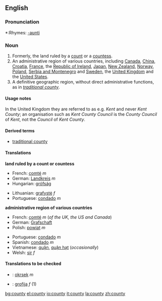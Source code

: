 {{wikipedia}}
==English==

===Pronunciation===
*:Rhymes: [[Rhymes:English:-aʊnti|-aʊnti]]

===Noun===
{{en-noun-reg-y|count|y}}

# Formerly, the land ruled by a [[count]] or a [[countess]].
# An administrative region of various countries, including [[Canada]], [[China]], [[Croatia]], [[France]], the [[Republic of Ireland]], [[Japan]], [[New Zealand]], [[Norway]], [[Poland]], [[Serbia and Montenegro]] and [[Sweden]], the [[United Kingdom]] and the [[United States]].
# A definitive geographic region, without direct administrative functions, as in ''[[traditional county]]''.

====Usage notes====
In the United Kingdom they are referred to as e.g. ''Kent'' and never ''Kent County''; an organisation such as ''Kent County Council'' is the ''County Council'' of ''Kent'', not the ''Council'' of ''Kent County''.

====Derived terms====
*[[traditional county]]

====Translations====
'''land ruled by a count or countess'''
{{top}}
*French: [[comté]] ''m''
*German: [[Landkreis]] ''m''
*Hungarian: [[grófság]]
{{mid}}
*Lithuanian: [[grafystė]] ''f''
*Portuguese: [[condado]] ''m''
{{bottom}}

'''administrative region of various countries'''
{{top}}
*French: [[comté]] ''m'' (''of the UK, the US and Canada'')
*German: [[Grafschaft]]
*Polish: [[powiat]] ''m''
{{mid}}
*Portuguese: [[condado]] ''m''
*Spanish: [[condado]] ''m''
*Vietnamese: [[quận]], [[quận hạt]] (''occasionally'')
*Welsh: [[sir#Welsh|sir]] ''f''
{{bottom}}

====Translations to be checked====
{{checktrans}}
*{{ttbc|Czech}}: [[okrsek]] ''m''
*{{ttbc|Slovene}}: [[grofija]] ''f'' (1)

[[bg:county]]
[[el:county]]
[[io:county]]
[[it:county]]
[[la:county]]
[[zh:county]]